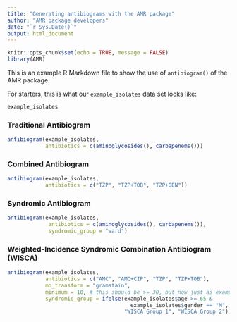 ```yaml
---
title: "Generating antibiograms with the AMR package"
author: "AMR package developers"
date: "`r Sys.Date()`"
output: html_document
---
```


```r
knitr::opts_chunk$set(echo = TRUE, message = FALSE)
library(AMR)
```

This is an example R Markdown file to show the use of `antibiogram()` of the AMR package.

For starters, this is what our `example_isolates` data set looks like:

```r
example_isolates
```


### Traditional Antibiogram

```r
antibiogram(example_isolates,
            antibiotics = c(aminoglycosides(), carbapenems()))
```

### Combined Antibiogram

```r
antibiogram(example_isolates,
            antibiotics = c("TZP", "TZP+TOB", "TZP+GEN"))
```

### Syndromic Antibiogram

```r
antibiogram(example_isolates,
             antibiotics = c(aminoglycosides(), carbapenems()),
             syndromic_group = "ward")
```

### Weighted-Incidence Syndromic Combination Antibiogram (WISCA)

```r
antibiogram(example_isolates,
            antibiotics = c("AMC", "AMC+CIP", "TZP", "TZP+TOB"),
            mo_transform = "gramstain",
            minimum = 10, # this should be >= 30, but now just as example
            syndromic_group = ifelse(example_isolates$age >= 65 &
                                       example_isolates$gender == "M",
                                     "WISCA Group 1", "WISCA Group 2"))
```
